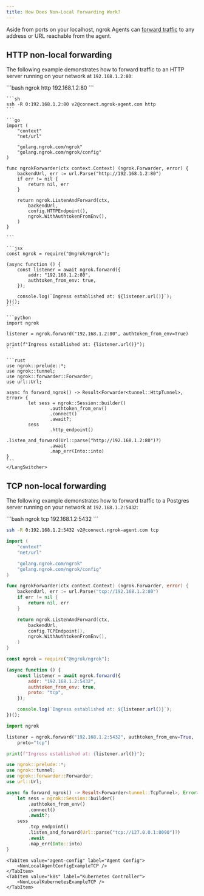 ```yaml
---
title: How Does Non-Local Forwarding Work?
---
```





Aside from ports on your localhost, ngrok Agents can [forward traffic](/universal-gateway/agent-forwarding/) to any address or URL reachable from the agent.

## HTTP non-local forwarding

The following example demonstrates how to forward traffic to an HTTP server running on your network at `192.168.1.2:80`:

<Tabs groupId="endpoint-type" queryString="ept">
	<TabItem value="agent-endpoint" label="Agent Endpoint" default>
    <LangSwitcher>
    ```bash
    ngrok http 192.168.1.2:80
    ```

    ```sh
    ssh -R 0:192.168.1.2:80 v2@connect.ngrok-agent.com http
    ```

    ```go
    import (
    	"context"
    	"net/url"

    	"golang.ngrok.com/ngrok"
    	"golang.ngrok.com/ngrok/config"
    )

    func ngrokForwarder(ctx context.Context) (ngrok.Forwarder, error) {
    	backendUrl, err := url.Parse("http://192.168.1.2:80")
    	if err != nil {
    		return nil, err
    	}

    	return ngrok.ListenAndForward(ctx,
    		backendUrl,
    		config.HTTPEndpoint(),
    		ngrok.WithAuthtokenFromEnv(),
    	)
    }

    ```

    ```jsx
    const ngrok = require("@ngrok/ngrok");

    (async function () {
    	const listener = await ngrok.forward({
    		addr: "192.168.1.2:80",
    		authtoken_from_env: true,
    	});

    	console.log(`Ingress established at: ${listener.url()}`);
    })();
    ```

    ```python
    import ngrok

    listener = ngrok.forward("192.168.1.2:80", authtoken_from_env=True)

    print(f"Ingress established at: {listener.url()}");
    ```

    ```rust
    use ngrok::prelude::*;
    use ngrok::tunnel;
    use ngrok::forwarder::Forwarder;
    use url::Url;

    async fn forward_ngrok() -> Result<Forwarder<tunnel::HttpTunnel>, Error> {
    		let sess = ngrok::Session::builder()
    				.authtoken_from_env()
    				.connect()
    				.await?;
    		sess
    				.http_endpoint()
    				.listen_and_forward(Url::parse("http://192.168.1.2:80")?)
    				.await
    				.map_err(Into::into)
    }
    ```
    </LangSwitcher>

  </TabItem>
	<TabItem value="agent-config" label="Agent Config">
		<NonLocalAgentConfigExample />
	</TabItem>
	<TabItem value="k8s" label="Kubernetes Controller">
		<NonLocalKubernetesExample />
	</TabItem>

</Tabs>

## TCP non-local forwarding

The following example demonstrates how to forward traffic to a Postgres server running on your network at `192.168.1.2:5432`:

<Tabs groupId="endpoint-type" queryString="ept">
	<TabItem value="agent-endpoint" label="Agent Endpoint" default>

<LangSwitcher>
```bash
ngrok tcp 192.168.1.2:5432
```

```sh
ssh -R 0:192.168.1.2:5432 v2@connect.ngrok-agent.com tcp
```

```go
import (
	"context"
	"net/url"

	"golang.ngrok.com/ngrok"
	"golang.ngrok.com/ngrok/config"
)

func ngrokForwarder(ctx context.Context) (ngrok.Forwarder, error) {
	backendUrl, err := url.Parse("tcp://192.168.1.2:80")
	if err != nil {
		return nil, err
	}

	return ngrok.ListenAndForward(ctx,
		backendUrl,
		config.TCPEndpoint(),
		ngrok.WithAuthtokenFromEnv(),
	)
}
```

```jsx
const ngrok = require("@ngrok/ngrok");

(async function () {
	const listener = await ngrok.forward({
		addr: "192.168.1.2:5432",
		authtoken_from_env: true,
		proto: "tcp",
	});

	console.log(`Ingress established at: ${listener.url()}`);
})();
```

```python
import ngrok

listener = ngrok.forward("192.168.1.2:5432", authtoken_from_env=True,
    proto="tcp")

print(f"Ingress established at: {listener.url()}");
```

```rust
use ngrok::prelude::*;
use ngrok::tunnel;
use ngrok::forwarder::Forwarder;
use url::Url;

async fn forward_ngrok() -> Result<Forwarder<tunnel::TcpTunnel>, Error> {
    let sess = ngrok::Session::builder()
        .authtoken_from_env()
        .connect()
        .await?;
    sess
        .tcp_endpoint()
        .listen_and_forward(Url::parse("tcp://127.0.0.1:8090")?)
        .await
        .map_err(Into::into)
}
```

</LangSwitcher>
</TabItem	>

    <TabItem value="agent-config" label="Agent Config">
    	<NonLocalAgentConfigExampleTCP />
    </TabItem>
    <TabItem value="k8s" label="Kubernetes Controller">
    	<NonLocalKubernetesExampleTCP />
    </TabItem>

</Tabs>
